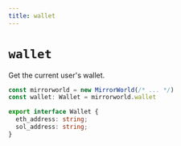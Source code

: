 ```yaml
---
title: wallet
---
```


# `wallet`

Get the current user's wallet.

```ts
const mirrorworld = new MirrorWorld(/* ... */)
const wallet: Wallet = mirrorworld.wallet

export interface Wallet {
  eth_address: string;
  sol_address: string;
}
```